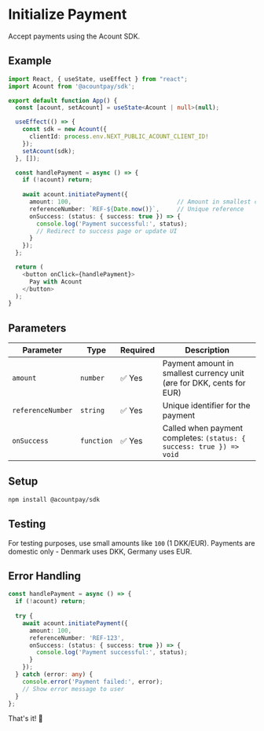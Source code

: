 # Initialize Payment

Accept payments using the Acount SDK.

## Example

```typescript
import React, { useState, useEffect } from "react";
import Acount from '@acountpay/sdk';

export default function App() {
  const [acount, setAcount] = useState<Acount | null>(null);

  useEffect(() => {
    const sdk = new Acount({
      clientId: process.env.NEXT_PUBLIC_ACOUNT_CLIENT_ID!
    });
    setAcount(sdk);
  }, []);

  const handlePayment = async () => {
    if (!acount) return;
    
    await acount.initiatePayment({
      amount: 100,                              // Amount in smallest currency unit
      referenceNumber: `REF-${Date.now()}`,     // Unique reference  
      onSuccess: (status: { success: true }) => {
        console.log('Payment successful:', status);
        // Redirect to success page or update UI
      }
    });
  };

  return (
    <button onClick={handlePayment}>
      Pay with Acount
    </button>
  );
}
```

## Parameters

| Parameter | Type | Required | Description |
|-----------|------|----------|-------------|
| `amount` | `number` | ✅ Yes | Payment amount in smallest currency unit (øre for DKK, cents for EUR) |
| `referenceNumber` | `string` | ✅ Yes | Unique identifier for the payment |
| `onSuccess` | `function` | ✅ Yes | Called when payment completes: `(status: { success: true }) => void` |

## Setup

```bash
npm install @acountpay/sdk
```

## Testing

For testing purposes, use small amounts like `100` (1 DKK/EUR). Payments are domestic only - Denmark uses DKK, Germany uses EUR.

## Error Handling

```typescript
const handlePayment = async () => {
  if (!acount) return;
  
  try {
    await acount.initiatePayment({
      amount: 100,
      referenceNumber: 'REF-123',
      onSuccess: (status: { success: true }) => {
        console.log('Payment successful:', status);
      }
    });
  } catch (error: any) {
    console.error('Payment failed:', error);
    // Show error message to user
  }
};
```

That's it! 🚀
